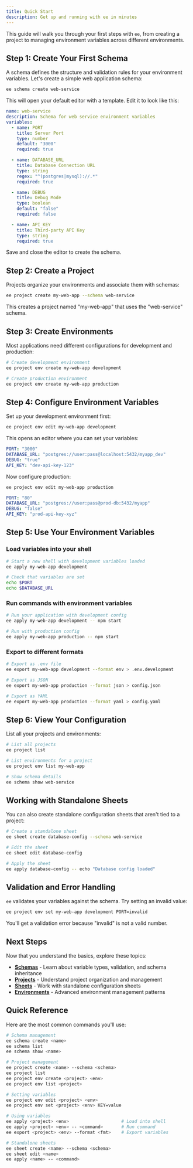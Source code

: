 ```yaml
---
title: Quick Start
description: Get up and running with ee in minutes
---
```


This guide will walk you through your first steps with `ee`, from creating a project to managing environment variables across different environments.

## Step 1: Create Your First Schema

A schema defines the structure and validation rules for your environment variables. Let's create a simple web application schema:

```bash
ee schema create web-service
```

This will open your default editor with a template. Edit it to look like this:

```yaml
name: web-service
description: Schema for web service environment variables
variables:
  - name: PORT
    title: Server Port
    type: number
    default: "3000"
    required: true

  - name: DATABASE_URL
    title: Database Connection URL
    type: string
    regex: "^(postgres|mysql)://.*"
    required: true

  - name: DEBUG
    title: Debug Mode
    type: boolean
    default: "false"
    required: false

  - name: API_KEY
    title: Third-party API Key
    type: string
    required: true
```

Save and close the editor to create the schema.

## Step 2: Create a Project

Projects organize your environments and associate them with schemas:

```bash
ee project create my-web-app --schema web-service
```

This creates a project named "my-web-app" that uses the "web-service" schema.

## Step 3: Create Environments

Most applications need different configurations for development and production:

```bash
# Create development environment
ee project env create my-web-app development

# Create production environment
ee project env create my-web-app production
```

## Step 4: Configure Environment Variables

Set up your development environment first:

```bash
ee project env edit my-web-app development
```

This opens an editor where you can set your variables:

```yaml
PORT: "3000"
DATABASE_URL: "postgres://user:pass@localhost:5432/myapp_dev"
DEBUG: "true"
API_KEY: "dev-api-key-123"
```

Now configure production:

```bash
ee project env edit my-web-app production
```

```yaml
PORT: "80"
DATABASE_URL: "postgres://user:pass@prod-db:5432/myapp"
DEBUG: "false"
API_KEY: "prod-api-key-xyz"
```

## Step 5: Use Your Environment Variables

### Load variables into your shell
```bash
# Start a new shell with development variables loaded
ee apply my-web-app development

# Check that variables are set
echo $PORT
echo $DATABASE_URL
```

### Run commands with environment variables
```bash
# Run your application with development config
ee apply my-web-app development -- npm start

# Run with production config
ee apply my-web-app production -- npm start
```

### Export to different formats
```bash
# Export as .env file
ee export my-web-app development --format env > .env.development

# Export as JSON
ee export my-web-app production --format json > config.json

# Export as YAML
ee export my-web-app production --format yaml > config.yaml
```

## Step 6: View Your Configuration

List all your projects and environments:

```bash
# List all projects
ee project list

# List environments for a project
ee project env list my-web-app

# Show schema details
ee schema show web-service
```

## Working with Standalone Sheets

You can also create standalone configuration sheets that aren't tied to a project:

```bash
# Create a standalone sheet
ee sheet create database-config --schema web-service

# Edit the sheet
ee sheet edit database-config

# Apply the sheet
ee apply database-config -- echo "Database config loaded"
```

## Validation and Error Handling

`ee` validates your variables against the schema. Try setting an invalid value:

```bash
ee project env set my-web-app development PORT=invalid
```

You'll get a validation error because "invalid" is not a valid number.

## Next Steps

Now that you understand the basics, explore these topics:

- **[Schemas](/concepts/schemas)** - Learn about variable types, validation, and schema inheritance
- **[Projects](/concepts/projects)** - Understand project organization and management
- **[Sheets](/concepts/sheets)** - Work with standalone configuration sheets
- **[Environments](/concepts/environments)** - Advanced environment management patterns

## Quick Reference

Here are the most common commands you'll use:

```bash
# Schema management
ee schema create <name>
ee schema list
ee schema show <name>

# Project management
ee project create <name> --schema <schema>
ee project list
ee project env create <project> <env>
ee project env list <project>

# Setting variables
ee project env edit <project> <env>
ee project env set <project> <env> KEY=value

# Using variables
ee apply <project> <env>                    # Load into shell
ee apply <project> <env> -- <command>       # Run command
ee export <project> <env> --format <fmt>    # Export variables

# Standalone sheets
ee sheet create <name> --schema <schema>
ee sheet edit <name>
ee apply <name> -- <command>
```